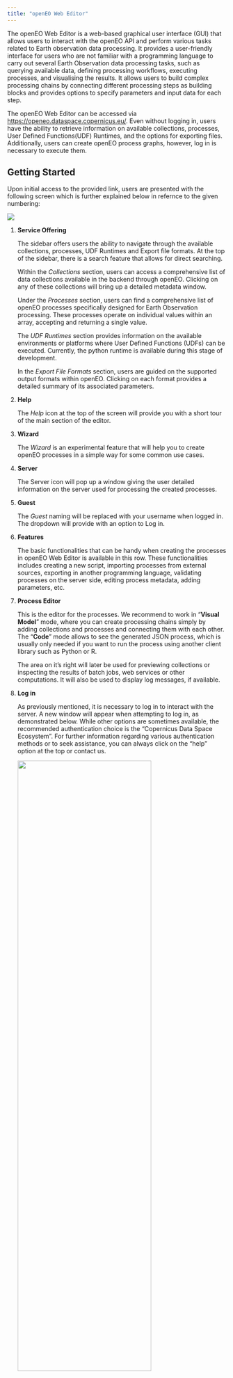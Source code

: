 ```yaml
---
title: "openEO Web Editor"
---
```


The openEO Web Editor is a web-based graphical user interface (GUI) that allows users to interact with the openEO API and perform various tasks related to Earth observation data processing. It provides a user-friendly interface for users who are not familiar with a programming language to carry out several Earth Observation data processing tasks, such as querying available data, defining processing workflows, executing processes, and visualising the results. It allows users to build complex processing chains by connecting different processing steps as building blocks and provides options to specify parameters and input data for each step. 

The openEO Web Editor can be accessed via [https://openeo.dataspace.copernicus.eu/](https://openeo.dataspace.copernicus.eu/){target="_blank"}. Even without logging in, users have the ability to retrieve information on available collections, processes, User Defined Functions(UDF) Runtimes, and the options for exporting files. Additionally, users can create openEO process graphs, however, log in is necessary to execute them.

## Getting Started

Upon initial access to the provided link, users are presented with the following screen which is further explained below in refernce to the given numbering:

![](_images/webeditor.png)

1. **Service Offering**
   
    The sidebar offers users the ability to navigate through the available collections, processes, UDF Runtimes and Export file formats. At the top of the sidebar, there is a search feature that allows for direct searching. 

    Within the *Collections* section, users can access a comprehensive list of data collections available in the backend through openEO. Clicking on any of these collections will bring up a detailed metadata window.

    Under the *Processes* section, users can find a comprehensive list of openEO processes specifically designed for Earth Observation processing. These processes operate on individual values within an array, accepting and returning a single value.

    The *UDF Runtimes* section provides information on the available environments or platforms where User Defined Functions (UDFs) can be executed. Currently, the python runtime is available during this stage of development.

    In the *Export File Formats* section, users are guided on the supported output formats within openEO. Clicking on each format provides a detailed summary of its associated parameters.

2. **Help**
    
    The *Help* icon at the top of the screen will provide you with a short tour of the main section of the editor. 

3. **Wizard**

    The *Wizard* is an experimental feature that will help you to create openEO processes in a simple way for some common use cases.

4. **Server**

    The Server icon will pop up a window giving the user detailed information on the server used for processing the created processes. 

5. **Guest**

    The *Guest* naming will be replaced with your username when logged in. The dropdown will provide with an option to Log in.

6. **Features**

    The basic functionalities that can be handy when creating the processes in openEO Web Editor is available in this row. These functionalities includes creating a new script, importing processes from external sources, exporting in another programming language, validating processes on the server side, editing process metadata, adding parameters, etc. 

7. **Process Editor**
   
   This is the editor for the processes. We recommend to work in "**Visual Model**" mode, where you can create processing chains simply by adding collections and processes and connecting them with each other. The "**Code**" mode allows to see the generated JSON process, which is usually only needed if you want to run the process using another client library such as Python or R.

   The area on it's right will later be used for previewing collections or inspecting the results of batch jobs, web services or other computations. It will also be used to display log messages, if available.

8.  **Log in**

    As previously mentioned, it is necessary to log in to interact with the server. A new window will appear when attempting to log in, as demonstrated below. While other options are sometimes available, the recommended authentication choice is the "Copernicus Data Space Ecosystem". For further information regarding various authentication methods or to seek assistance, you can always click on the "help" option at the top or contact us.

    <centre><img src="_images/login.PNG"  width="80%" height="60%"></centre>
    

## Create a workflow

Based on their applications user can build their model by simple drag and drop method. Some processes may necessitate input parameters, which must be carefully considered. As an illustration, we present a simple case of creating a workflow to calculate NDVI using the Sentinel 2 L2A collection. Three main steps involved in using openEO for Earth Observation data processing is shown below. 

1. Load Collection 
   
    In order to load the required collection make sure it is available by searching in the sidebar. Once you find your collection you can simply drag and drop it for carrying out further actions. In the following clip, you can observe the sequential actions are taken to accomplish the following tasks: choosing a collection of interest, defining the spatial and temporal boundaries, and filtering the necessary bands for subsequent processing. Specifically, for calculating the NDVI, the Red band (B04) and Near-Infrared (NIR) band (B08) have been selected.


![](_images/gif/load_collection.gif)

2. Apply Processes
    
    Eventually, the next step involves implementing essential processes, ranging from straightforward operations like adding bands to more complex tasks such as importing or defining user-defined functions (UDFs). In the following clip, a reduce_dimension() process is employed to eliminate the temporal dimension by selecting the maximum value. The same process is utilised to reduce the band dimension after executing a series of addition, subtraction, and division operations necessary for the NDVI calculation.

![](_images/gif/apply_process.gif)

3. Select a format

    As a final step in the workflow creation, the following clip demonstrates selecting the output format. Since our application involves simple NDVI calculation, we want to save it as a GeoTiff. 

![](_images/gif/save_result.gif)

## Execute the workflow

To complete the data analysis process, the final step involves executing the created workflow. This can be done in two ways: synchronously or through batch job-based method. Synchronous method allows the user to download the data directly, whereas batch job-based method enables the user to execute process as a batch. The choice of method depends on the user's preference and the size of the dataset. 

![](_images/jobs.png)

In the above figure, the red box includes the two methods possible for executing the process. In this example, I used the synchronus method by directly clicking on *Run now*, which popped up a box in the bottom right corner. 

Once the execution process is completed, the result is automatically saved locally. It can also be visualised in the parallel window as shown in the image below:

![](_images/result.PNG)


Furthermore, if you have created Batch Job, you can monitor its action from the same window. 

## Monitor the workflow

When a batch job is created, openEO's logs feature can help with *monitoring and debugging* of workflows. The back-end typically uses this to dump information during data processing that may be relevant for the user (e.g. warnings, resource stats, …). Like many other processes, job logs can be visualized programmatically as well as in the web editor. 

As shown in the following image, you have the option to access the job logs by clicking on the icon located next to the job ID at the bottom of the interface.

![](./_images/joblist.png)

When clicking on it, a window emerges next to the interface, as shown below:

![](./_images/joblogs.png)

Moreover, users can use openEO processes like inspect that will allow you to log your own information to be displayed in the job logs.


